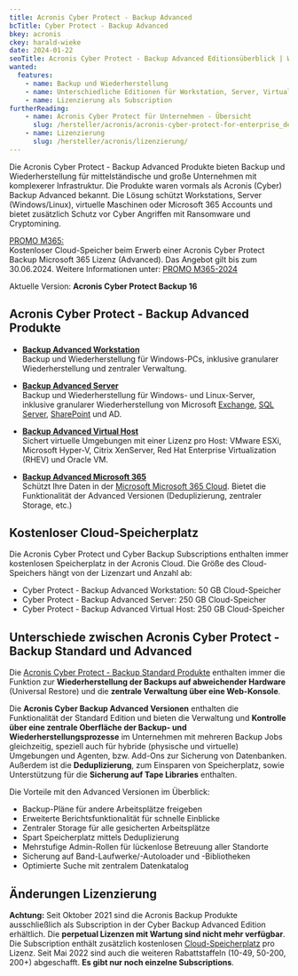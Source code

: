 ```yaml
---
title: Acronis Cyber Protect - Backup Advanced
bcTitle: Cyber Protect - Backup Advanced
bkey: acronis
ckey: harald-wieke
date: 2024-01-22
seoTitle: Acronis Cyber Protect - Backup Advanced Editionsüberblick | Workstation / Server / Virtual Host / Microsoft 365
wanted:
  features:
    - name: Backup und Wiederherstellung
    - name: Unterschiedliche Editionen für Workstation, Server, Virtual Host und Microsoft 365
    - name: Lizenzierung als Subscription
furtherReading:
    - name: Acronis Cyber Protect für Unternehmen - Übersicht
      slug: /hersteller/acronis/acronis-cyber-protect-for-enterprise_de.pdf
    - name: Lizenzierung
      slug: /hersteller/acronis/lizenzierung/
---
```




<Intro>

  Die Acronis Cyber Protect - Backup Advanced Produkte bieten Backup und Wiederherstellung für mittelständische und große Unternehmen mit komplexerer Infrastruktur. Die Produkte waren vormals als Acronis (Cyber) Backup Advanced bekannt.
  Die Lösung schützt Workstations, Server (Windows/Linux), virtuelle Maschinen oder Microsoft 365 Accounts und bietet zusätzlich Schutz vor Cyber Angriffen mit Ransomware und Cryptomining.

</Intro>

<TOC />



<Info>

[PROMO M365:](/hersteller/acronis/#promo-2024-m365) <br />
Kostenloser Cloud-Speicher beim Erwerb einer Acronis Cyber Protect Backup Microsoft 365 Lizenz (Advanced). Das Angebot gilt bis zum 30.06.2024.
Weitere Informationen unter: [PROMO M365-2024](/hersteller/acronis/#promo-2024-m365)

</Info>

Aktuelle Version: **Acronis Cyber Protect Backup 16**


## Acronis Cyber Protect - Backup Advanced Produkte


<ArrowList>

- **[Backup Advanced Workstation](/hersteller/acronis/cyber-backup-advanced/workstation/)**<br />
  Backup und Wiederherstellung für Windows-PCs, inklusive granularer Wiederherstellung und zentraler Verwaltung.

- **[Backup Advanced Server](/hersteller/acronis/cyber-backup-advanced/server/)**<br />
  Backup und Wiederherstellung für Windows- und Linux-Server, inklusive granularer Wiederherstellung von Microsoft [Exchange](/hersteller/microsoft/exchange/), [SQL Server](/hersteller/microsoft/sql-server/), [SharePoint](/hersteller/microsoft/sharepoint/) und AD.

- **[Backup Advanced Virtual Host](/hersteller/acronis/cyber-backup-advanced/virtual-host/)**<br />
  Sichert virtuelle Umgebungen mit einer Lizenz pro Host: VMware ESXi, Microsoft Hyper-V, Citrix XenServer, Red Hat Enterprise Virtualization (RHEV) und Oracle VM.

- **[Backup Advanced Microsoft 365](/hersteller/acronis/cyber-backup-advanced/microsoft-365/)**<br />
  Schützt Ihre Daten in der [Microsoft Microsoft 365 Cloud](/hersteller/microsoft/microsoft-365/). Bietet die Funktionalität der Advanced Versionen (Deduplizierung, zentraler Storage, etc.)

</ArrowList>

## Kostenloser Cloud-Speicherplatz

  Die Acronis Cyber Protect und Cyber Backup Subscriptions enthalten immer kostenlosen Speicherplatz in der Acronis Cloud. Die Größe des Cloud-Speichers hängt von der Lizenzart und Anzahl ab:

 - Cyber Protect - Backup Advanced Workstation: 50 GB Cloud-Speicher
 - Cyber Protect - Backup Advanced Server: 250 GB Cloud-Speicher
 - Cyber Protect - Backup Advanced Virtual Host: 250 GB Cloud-Speicher




## Unterschiede zwischen Acronis Cyber Protect - Backup Standard und Advanced

 Die [Acronis Cyber Protect - Backup Standard Produkte](/hersteller/acronis/cyber-backup-standard/) enthalten immer die Funktion zur **Wiederherstellung der Backups auf abweichender Hardware** (Universal Restore) und die **zentrale Verwaltung über eine Web-Konsole**.

 Die **Acronis Cyber Backup Advanced Versionen** enthalten die Funktionalität der Standard Edition und bieten die Verwaltung und **Kontrolle über eine zentrale Oberfläche der Backup- und Wiederherstellungsprozesse** im Unternehmen mit mehreren Backup Jobs gleichzeitig, speziell auch für hybride (physische und virtuelle) Umgebungen und Agenten, bzw. Add-Ons zur Sicherung von Datenbanken. Außerdem ist die **Deduplizierung**, zum Einsparen von Speicherplatz, sowie Unterstützung für die **Sicherung auf Tape Libraries** enthalten.

 Die Vorteile mit den Advanced Versionen im Überblick:

 - Backup-Pläne für andere Arbeitsplätze freigeben
 - Erweiterte Berichtsfunktionalität für schnelle Einblicke
 - Zentraler Storage für alle gesicherten Arbeitsplätze
 - Spart Speicherplatz mittels Deduplizierung
 - Mehrstufige Admin-Rollen für lückenlose Betreuung aller Standorte
 - Sicherung auf Band-Laufwerke/-Autoloader und -Bibliotheken
 - Optimierte Suche mit zentralem Datenkatalog


## Änderungen Lizenzierung

<Info>

   **Achtung:** Seit Oktober 2021 sind die Acronis Backup Produkte ausschließlich als Subscription in der Cyber Backup Advanced Edition erhältlich. Die **perpetual Lizenzen mit Wartung sind nicht mehr verfügbar**.
   Die Subscription enthält zusätzlich kostenlosen [Cloud-Speicherplatz](#kostenloser-cloud-speicherplatz) pro Lizenz. Seit Mai 2022 sind auch die weiteren Rabattstaffeln (10-49, 50-200, 200+) abgeschafft. **Es gibt nur noch einzelne Subscriptions**.

</Info>

<GetInTouch theme="light" />

